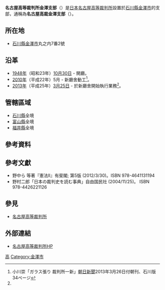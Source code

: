 {{Infobox_High_Court
|court_name =名古屋高等裁判所金澤支部<br><small>{{lang|ja|名古屋高等裁判所金沢支部}}</small>
| image = Kanazawa District Court 01.JPG
| imagesize = 280px
| caption = 名古屋高等裁判所金澤支部2013年完工的新廳舍
| established = 
| jurisdiction = [[石川縣|石川縣]]、[[福井縣|福井縣]]、[[富山縣|富山縣]]
| location = {{JAP}}[[石川縣|石川縣]][[金澤市|金澤市]]丸之内7番2號
| authority = 《裁判所法》
| appeals   = [[最高裁判所|最高裁判所]]  
| procuratorate ={{link-jp|名古屋高等檢察廳金澤支部|名古屋高等検察庁金沢支部|名古屋高等檢察廳金澤支部}}
| website = http://www.courts.go.jp/nagoya-h/
| chiefjudgetitle = 名古屋高等裁判所金澤支部支部長
| chiefjudgename = {{link-jp|内藤正之|内藤正之|内藤正之}}
| termstart = 
}}

'''名古屋高等裁判所金澤支部'''（{{lang-ja|名古屋高等裁判所金沢支部}}）是[[日本|日本]][[名古屋高等裁判所|名古屋高等裁判所]]設置於[[石川縣|石川縣]][[金澤市|金澤市]]的支部，通稱為'''名古屋高裁金澤支部'''（{{lang|ja|名古屋高裁金沢支部}}）。

== 所在地 ==
* [[石川縣|石川縣]][[金澤市|金澤市]]丸之内7番2號

== 沿革 ==
* [[1948年|1948年]]（昭和23年）[[10月30日|10月30日]] - 開廳。
* [[2010年|2010年]]（平成22年）5月 - 新廳舍動工<ref name="ah1303">小川崇「ガラス張り 裁判所一新」[[朝日新聞|朝日新聞]]2013年3月26日付朝刊、石川版34ページ</ref>。
* [[2013年|2013年]]（平成25年）[[3月25日|3月25日]] - 於新廳舍開始執行業務<ref name="ah1303"/>。

== 管轄區域 ==
* [[石川縣|石川縣]]全境
* [[富山縣|富山縣]]全境
* [[福井縣|福井縣]]全境

== 參考資料 ==
{{Reflist}}

==參考文獻==
{{refbegin}}
*野中ら 等著『憲法II』有斐閣; 第5版 (2012/3/30)。ISBN 978-4641131194
*野村二郎「日本の裁判史を読む事典」自由国民社 (2004/11/25)。 ISBN 978-4426221126
{{refend}}

== 參見 ==
* [[名古屋高等裁判所|名古屋高等裁判所]]

== 外部連結 ==
* [http://www.courts.go.jp/nagoya-h/ 名古屋高等裁判所HP] {{Wayback|url=http://www.courts.go.jp/nagoya-h/ |date=20200216235229 }}

{{日本裁判所}}

[[Category:日本法院|高]]
[[Category:金澤市|Category:金澤市]]